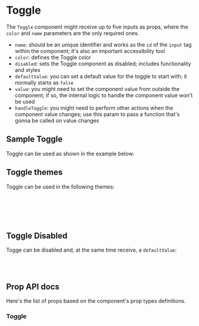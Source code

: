 

<Meta title="Components | Toggle" component={Toggle} />

<div class="docs-title">
  <div>
    <h1 class="docs-title__text">Toggle</h1>
  </div>
</div>

<div class="docs-content">

The `Toggle` component might receive up to five inputs as props, where the `color` and `name` parameters are the only required ones.
- `name`: should be an unique identifier and works as the `id` of the `input` tag within the component; it's also an important accessibility tool
- `color`: defines the Toggle color
- `disabled`: sets the Toggle component as disabled; includes functionality and styles
- `defaultValue`: you can set a default value for the toggle to start with; it normally starts as `false`
- `value`: you might need to set the component value from outside the component; if so, the internal logic to handle the component value won't be used
- `handleToggle`: you might need to perform other actions when the component value changes; use this param to pass a function that's gonna be called on value changes

## Sample Toggle
Toggle can be used as shown in the example below:


<Preview>
  <Story name="Sample Toggle">
    <Toggle name="sample-toggle-1" />
  </Story>
</Preview>

## Toggle themes
Toggle can be used in the following themes:

<Preview>
  <Story name="Sample Toggle Themes">
    <Fragment>
      <Toggle name="sample-toggle-teal" theme="teal"/><br /><br />
      <Toggle name="sample-toggle-purple" theme="purple" defaultValue={true} /><br /><br />
    </Fragment>
  </Story>
</Preview>

## Toggle Disabled
Togge can be disabled and, at the same time receive, a `defaultValue`:

<Preview>
  <Story name="Sample Toggle Disabled">
    <Fragment>
      <Toggle name="sample-toggle-disabled" disabled /><br /><br />
      <Toggle name="sample-toggle-disabled" disabled value={true} />
    </Fragment>
  </Story>
</Preview>

## Prop API docs

Here's the list of props based on the component's prop types definitions.
### Toggle
<Props of={Toggle} />

</div>